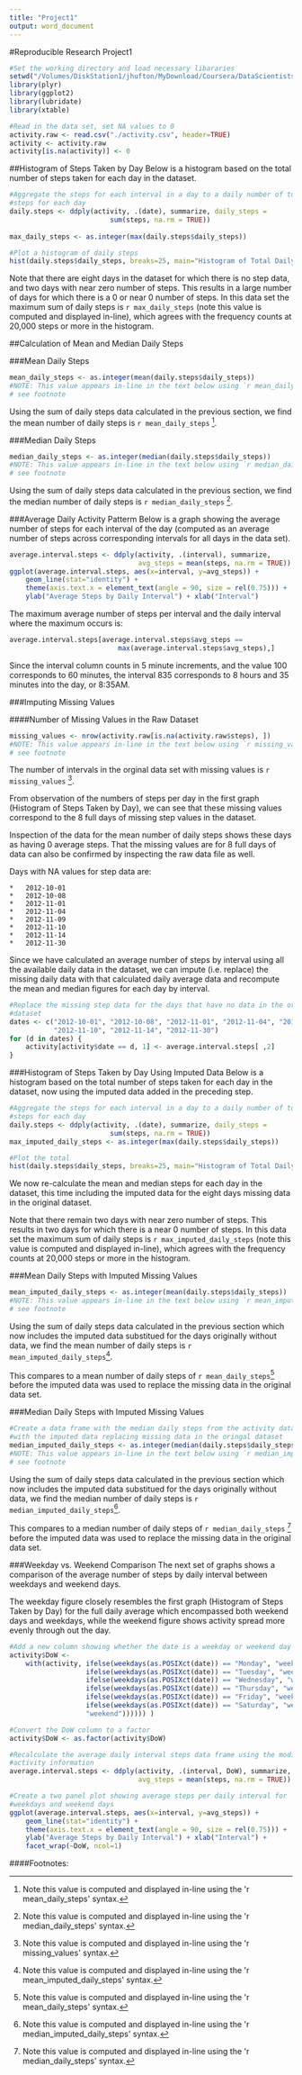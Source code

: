 ```yaml
---
title: "Project1"
output: word_document
---
```


#Reproducible Research Project1

```r
#Set the working directory and load necessary libararies
setwd("/Volumes/DiskStation1/jhufton/MyDownload/Coursera/DataScientistsToolbox/ReproducableResearch/CourseProject1/RepData_PeerAssessment1")
library(plyr)
library(ggplot2)
library(lubridate)
library(xtable)

#Read in the data set, set NA values to 0
activity.raw <- read.csv("./activity.csv", header=TRUE)
activity <- activity.raw
activity[is.na(activity)] <- 0

```

##Histogram of Steps Taken by Day
Below is a histogram based on the total number of steps taken for each day in the 
dataset.  

```r
#Aggregate the steps for each interval in a day to a daily number of total 
#steps for each day
daily.steps <- ddply(activity, .(date), summarize, daily_steps = 
                         sum(steps, na.rm = TRUE))
                         
max_daily_steps <- as.integer(max(daily.steps$daily_steps))

#Plot a histogram of daily steps
hist(daily.steps$daily_steps, breaks=25, main="Histogram of Total Daily Steps", xlab="Total Daily Steps")
```

Note that there are eight days in the dataset for which there is no
step data, and two days with near zero number of steps.  This results in a large number of days for which there is a 0
or near 0 number of steps.  In this data set the maximum sum of daily steps is 
`r max_daily_steps` (note this value is computed and displayed in-line), which 
agrees with the frequency counts at 20,000 steps or more in the histogram.

##Calculation of Mean and Median Daily Steps

###Mean Daily Steps

```r
mean_daily_steps <- as.integer(mean(daily.steps$daily_steps))
#NOTE: This value appears in-line in the text below using `r mean_daily_steps`
# see footnote
```
Using the sum of daily steps data calculated in the previous section, we find the
mean number of daily steps is `r mean_daily_steps` [^1].

[^1]: Note this value is computed and displayed in-line using the \'r mean_daily_steps\' syntax.

###Median Daily Steps

```r
median_daily_steps <- as.integer(median(daily.steps$daily_steps))
#NOTE: This value appears in-line in the text below using `r median_daily_steps`
# see footnote
```
Using the sum of daily steps data calculated in the previous section, we find the
median number of daily steps is `r median_daily_steps` [^2].

[^2]: Note this value is computed and displayed in-line using the \'r median_daily_steps\' syntax.

###Average Daily Activity Patterm
Below is a graph showing the average number of steps for each interval of the day 
(computed as an average number of steps across corresponding intervals for all
days in the data set).

```r
average.interval.steps <- ddply(activity, .(interval), summarize, 
                                avg_steps = mean(steps, na.rm = TRUE))
ggplot(average.interval.steps, aes(x=interval, y=avg_steps)) + 
    geom_line(stat="identity") + 
    theme(axis.text.x = element_text(angle = 90, size = rel(0.75))) + 
    ylab("Average Steps by Daily Interval") + xlab("Interval")
```

The maximum average number of steps per interval and the daily interval where 
the maximum occurs is:

```r
average.interval.steps[average.interval.steps$avg_steps == 
                           max(average.interval.steps$avg_steps),]

```

Since the interval column counts in 5 minute increments, and the value 100 
corresponds to 60 minutes, the interval 835 corresponds to 8 hours and 35 
minutes into the day, or 8:35AM.

###Imputing Missing Values

####Number of Missing Values in the Raw Dataset

```r
missing_values <- nrow(activity.raw[is.na(activity.raw$steps), ])
#NOTE: This value appears in-line in the text below using `r missing_value`
# see footnote
```

The number of intervals in the orginal data set with missing values is 
`r missing_values` [^3].

[^3]: Note this value is computed and displayed in-line using the \'r missing_values\' syntax.

From observation of the numbers of steps per day in the first graph (Histogram 
of Steps Taken by Day), we can see that these missing values correspond to the 8 
full days of missing step values in the dataset.  

Inspection of the data for the mean number of daily steps shows these days as 
having 0 average steps.  That the missing values are for 8 full days of data 
can also be confirmed by inspecting the raw data file as well.

Days with NA values for step data are:

    *   2012-10-01
    *   2012-10-08
    *   2012-11-01
    *   2012-11-04
    *   2012-11-09
    *   2012-11-10
    *   2012-11-14
    *   2012-11-30

Since we have calculated an average number of steps by interval using all the 
available daily data in the dataset, we can impute (i.e. replace) the missing 
daily data with that calculated daily average data and recompute the mean and 
median figures for each day by interval.

```r
#Replace the missing step data for the days that have no data in the original
#dataset
dates <- c("2012-10-01", "2012-10-08", "2012-11-01", "2012-11-04", "2012-11-09", 
           "2012-11-10", "2012-11-14", "2012-11-30")
for (d in dates) { 
    activity[activity$date == d, 1] <- average.interval.steps[ ,2]
}
```
###Histogram of Steps Taken by Day Using Imputed Data
Below is a histogram based on the total number of steps taken for each day in the 
dataset, now using the imputed data added in the preceding step.  

```r
#Aggregate the steps for each interval in a day to a daily number of total 
#steps for each day
daily.steps <- ddply(activity, .(date), summarize, daily_steps = 
                         sum(steps, na.rm = TRUE))
max_imputed_daily_steps <- as.integer(max(daily.steps$daily_steps))

#Plot the total 
hist(daily.steps$daily_steps, breaks=25, main="Histogram of Total Daily Steps", xlab="Total Daily Steps")

```

We now re-calculate the mean and median steps for each day in the dataset, this
time including the imputed data for the eight days missing data in the original
dataset.

Note that there remain two days with near zero number of steps.  This results in 
two days for which there is a near 0 number of steps.  In this data set the 
maximum sum of daily steps is `r max_imputed_daily_steps` (note this value is computed
and displayed in-line), which agrees with the frequency counts at 20,000 steps 
or more in the histogram.

###Mean Daily Steps with Imputed Missing Values

```r
mean_imputed_daily_steps <- as.integer(mean(daily.steps$daily_steps))
#NOTE: This value appears in-line in the text below using `r mean_imputed_daily_steps`
# see footnote
```
Using the sum of daily steps data calculated in the previous section which now
includes the imputed data substitued for the days originally without data, we 
find the mean number of daily steps is `r mean_imputed_daily_steps`[^4].

[^4]: Note this value is computed and displayed in-line using the \'r mean_imputed_daily_steps\' syntax.

This compares to a mean number of daily steps of `r mean_daily_steps`[^5] before 
the imputed data was used to replace the missing data in the original data set.

[^5]: Note this value is computed and displayed in-line using the \'r mean_daily_steps\' syntax.

###Median Daily Steps with Imputed Missing Values

```r
#Create a data frame with the median daily steps from the activity data
#with the imputed data replacing missing data in the oringal dataset
median_imputed_daily_steps <- as.integer(median(daily.steps$daily_steps))
#NOTE: This value appears in-line in the text below using `r median_imputed_daily_steps`
# see footnote
```
Using the sum of daily steps data calculated in the previous section which now
includes the imputed data substitued for the days originally without data, we 
find the median number of daily steps is `r median_imputed_daily_steps`[^6].

[^6]: Note this value is computed and displayed in-line using the \'r median_imputed_daily_steps\' syntax.

This compares to a median number of daily steps of `r median_daily_steps` [^7] 
before the imputed data was used to replace the missing data in the original data set.

[^7]: Note this value is computed and displayed in-line using the \'r median_daily_steps\' syntax.

###Weekday vs. Weekend Comparison
The next set of graphs shows a comparison of the average number of steps by 
daily interval between weekdays and weekend days.

The weekday figure closely resembles the first graph (Histogram of Steps Taken 
by Day) for the full daily average which encompassed both weekend days and 
weekdays, while the weekend figure shows activity spread more evenly through 
out the day.  
```r
#Add a new column showing whether the date is a weekday or weekend day
activity$DoW <- 
    with(activity, ifelse(weekdays(as.POSIXct(date)) == "Monday", "weekday",
                   ifelse(weekdays(as.POSIXct(date)) == "Tuesday", "weekday",
                   ifelse(weekdays(as.POSIXct(date)) == "Wednesday", "weekday",
                   ifelse(weekdays(as.POSIXct(date)) == "Thursday", "weekday",
                   ifelse(weekdays(as.POSIXct(date)) == "Friday", "weekday",
                   ifelse(weekdays(as.POSIXct(date)) == "Saturday", "weekend", 
                   "weekend")))))) )

#Convert the DoW column to a factor
activity$DoW <- as.factor(activity$DoW)

#Recalculate the average daily interval steps data frame using the modified 
#activity information
average.interval.steps <- ddply(activity, .(interval, DoW), summarize, 
                                avg_steps = mean(steps, na.rm = TRUE))

#Create a two panel plot showing average steps per daily interval for 
#weekdays and weekend days
ggplot(average.interval.steps, aes(x=interval, y=avg_steps)) + 
    geom_line(stat="identity") + 
    theme(axis.text.x = element_text(angle = 90, size = rel(0.75))) + 
    ylab("Average Steps by Daily Interval") + xlab("Interval") + 
    facet_wrap(~DoW, ncol=1)
```

####Footnotes:

